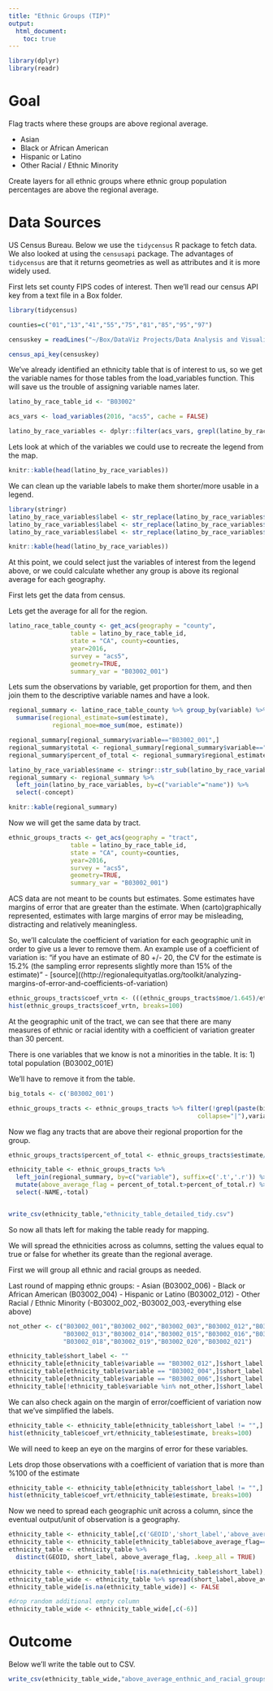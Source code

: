 ```yaml
---
title: "Ethnic Groups (TIP)"
output: 
  html_document:
    toc: true
---
```


```r
library(dplyr)
library(readr)
```

# Goal

Flag tracts where these groups are above regional average. 

- Asian 
- Black or African American
- Hispanic or Latino
- Other Racial / Ethnic Minority 

Create layers for all ethnic groups where ethnic group population percentages are above the regional average.

# Data Sources

US Census Bureau. Below we use the `tidycensus` R package to fetch data. We also looked at using the `censusapi` package. The advantages of `tidycensus` are that it returns geometries as well as attributes and it is more widely used. 

First lets set county FIPS codes of interest. Then we'll read our census API key from a text file in a Box folder. 

```r
library(tidycensus)

counties=c("01","13","41","55","75","81","85","95","97")

censuskey = readLines("~/Box/DataViz Projects/Data Analysis and Visualization/ACS_examples/keys/census1")

census_api_key(censuskey)
```

We've already identified an ethnicity table that is of interest to us, so we get the variable names for those tables from the load_variables function. This will save us the trouble of assigning variable names later. 

```r
latino_by_race_table_id <- "B03002"

acs_vars <- load_variables(2016, "acs5", cache = FALSE)

latino_by_race_variables <- dplyr::filter(acs_vars, grepl(latino_by_race_table_id,name))

```

Lets look at which of the variables we could use to recreate the legend from the map. 

```r
knitr::kable(head(latino_by_race_variables))
```

We can clean up the variable labels to make them shorter/more usable in a legend. 

```r
library(stringr)
latino_by_race_variables$label <- str_replace(latino_by_race_variables$label, "Estimate!!Total!!", "")
latino_by_race_variables$label <- str_replace(latino_by_race_variables$label, "Estimate!!Total", "")
latino_by_race_variables$label <- str_replace(latino_by_race_variables$label, "!!", "-")
```

```r
knitr::kable(head(latino_by_race_variables))
```

At this point, we could select just the variables of interest from the legend above, or we could calculate whether any group is above its regional average for each geography. 

First lets get the data from census. 

Lets get the average for all for the region. 

```r
latino_race_table_county <- get_acs(geography = "county", 
                 table = latino_by_race_table_id,
                 state = "CA", county=counties,
                 year=2016,
                 survey = "acs5", 
                 geometry=TRUE,
                 summary_var = "B03002_001")
```

Lets sum the observations by variable, get proportion for them, and then join them to the descriptive variable names and have a look.  

```r
regional_summary <- latino_race_table_county %>% group_by(variable) %>%
  summarise(regional_estimate=sum(estimate),
            regional_moe=moe_sum(moe, estimate))

regional_summary[regional_summary$variable=="B03002_001",]
regional_summary$total <- regional_summary[regional_summary$variable=="B03002_001",]$regional_estimate
regional_summary$percent_of_total <- regional_summary$regional_estimate/regional_summary$total

latino_by_race_variables$name <- stringr::str_sub(latino_by_race_variables$name, start=1, end=-2)
regional_summary <- regional_summary %>% 
  left_join(latino_by_race_variables, by=c("variable"="name")) %>%
  select(-concept)

knitr::kable(regional_summary)
```

Now we will get the same data by tract.  

```r
ethnic_groups_tracts <- get_acs(geography = "tract", 
                 table = latino_by_race_table_id,
                 state = "CA", county=counties,
                 year=2016,
                 survey = "acs5", 
                 geometry=TRUE,
                 summary_var = "B03002_001")
```


ACS data are not meant to be counts but estimates. Some estimates have margins of error that are greater than the estimate. When (carto)graphically represented, estimates with large margins of error may be misleading, distracting and relatively meaningless. 

So, we'll calculate the coefficient of variation for each geographic unit in order to give us a lever to remove them. An example use of a coefficient of variation is: "if you have an estimate of 80 +/- 20, the CV for the estimate is 15.2% (the sampling error represents slightly more than 15% of the estimate)" - [source]((http://regionalequityatlas.org/toolkit/analyzing-margins-of-error-and-coefficients-of-variation)

```r
ethnic_groups_tracts$coef_vrtn <- (((ethnic_groups_tracts$moe/1.645)/ethnic_groups_tracts$estimate)*100)
hist(ethnic_groups_tracts$coef_vrtn, breaks=100)
```

At the geographic unit of the tract, we can see that there are many measures of ethnic or racial identity with a coefficient of variation greater than 30 percent. 

There is one variables that we know is not a minorities in the table. It is: 
1) total population (B03002_001E)

We'll have to remove it from the table. 

```r
big_totals <- c('B03002_001')

ethnic_groups_tracts <- ethnic_groups_tracts %>% filter(!grepl(paste(big_totals,
                                                    collapse="|"),variable))
```

Now we flag any tracts that are above their regional proportion for the group.

```r
ethnic_groups_tracts$percent_of_total <- ethnic_groups_tracts$estimate/ethnic_groups_tracts$summary_est

ethnicity_table <- ethnic_groups_tracts %>% 
  left_join(regional_summary, by=c("variable"), suffix=c('.t','.r')) %>%
  mutate(above_average_flag = percent_of_total.t>percent_of_total.r) %>%
  select(-NAME,-total)


write_csv(ethnicity_table,"ethnicity_table_detailed_tidy.csv")
```

So now all thats left for making the table ready for mapping. 

We will spread the ethnicities across as columns, setting the values equal to true or false for whether its greate than the regional average. 

First we will group all ethnic and racial groups as needed. 

Last round of mapping ethnic groups:
- Asian (B03002_006)
- Black or African American (B03002_004)
- Hispanic or Latino (B03002_012)
- Other Racial / Ethnic Minority (-B03002_002,-B03002_003,-everything else above)

```r
not_other <- c("B03002_001","B03002_002","B03002_003","B03002_012","B03002_004","B03002_006",
               "B03002_013","B03002_014","B03002_015","B03002_016","B03002_017",
               "B03002_018","B03002_019","B03002_020","B03002_021")

ethnicity_table$short_label <- ""
ethnicity_table[ethnicity_table$variable == "B03002_012",]$short_label <- "Hispanic or Latino"
ethnicity_table[ethnicity_table$variable == "B03002_004",]$short_label <- "Black or African American"
ethnicity_table[ethnicity_table$variable == "B03002_006",]$short_label <- "Asian"
ethnicity_table[!ethnicity_table$variable %in% not_other,]$short_label <- "Other Racial / Ethnic Minority"
```

We can also check again on the margin of error/coefficient of variation now that we've simplified the labels.  

```r
ethnicity_table <- ethnicity_table[ethnicity_table$short_label != "",]
hist(ethnicity_table$coef_vrt/ethnicity_table$estimate, breaks=100)
```

We will need to keep an eye on the margins of error for these variables. 

Lets drop those observations with a coefficient of variation that is more than %100 of the estimate

```r
ethnicity_table <- ethnicity_table[ethnicity_table$short_label != "",]
hist(ethnicity_table$coef_vrt/ethnicity_table$estimate, breaks=100)
```

Now we need to spread each geographic unit across a column, since the eventual output/unit of observation is a geography. 

```r
ethnicity_table <- ethnicity_table[,c('GEOID','short_label','above_average_flag')]
ethnicity_table <- ethnicity_table[ethnicity_table$above_average_flag==TRUE,]
ethnicity_table <- ethnicity_table %>% 
  distinct(GEOID, short_label, above_average_flag, .keep_all = TRUE)

ethnicity_table <- ethnicity_table[!is.na(ethnicity_table$short_label),]
ethnicity_table_wide <- ethnicity_table %>% spread(short_label,above_average_flag)
ethnicity_table_wide[is.na(ethnicity_table_wide)] <- FALSE

#drop random additional empty column
ethnicity_table_wide <- ethnicity_table_wide[,c(-6)]
```


# Outcome 

Below we'll write the table out to CSV.  

```r
write_csv(ethnicity_table_wide,"above_average_enthnic_and_racial_groups_by_tract.csv")

```

